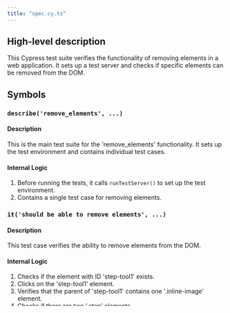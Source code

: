 ```yaml
---
title: "spec.cy.ts"
---
```


## High-level description
This Cypress test suite verifies the functionality of removing elements in a web application. It sets up a test server and checks if specific elements can be removed from the DOM.

## Symbols

### `describe('remove_elements', ...)`
#### Description
This is the main test suite for the 'remove_elements' functionality. It sets up the test environment and contains individual test cases.

#### Internal Logic
1. Before running the tests, it calls `runTestServer()` to set up the test environment.
2. Contains a single test case for removing elements.

### `it('should be able to remove elements', ...)`
#### Description
This test case verifies the ability to remove elements from the DOM.

#### Internal Logic
1. Checks if the element with ID 'step-tool1' exists.
2. Clicks on the 'step-tool1' element.
3. Verifies that the parent of 'step-tool1' contains one '.inline-image' element.
4. Checks if there are two '.step' elements.
5. Verifies that the second '.step' element contains one '.inline-image' element.

## Dependencies
| Dependency | Purpose |
|:-----------|:--------|
| @cypress/e2e | Cypress end-to-end testing framework |
| ../../support/testUtils | Custom utility functions for testing |

## References
- `runTestServer()`: This function is imported from '../../support/testUtils' and is used to set up the test environment.

## Notes
1. The test assumes that the application has elements with specific IDs and classes ('step-tool1', '.step', '.inline-image').
2. The test doesn't actually remove elements but rather checks for their existence and count after certain actions.
3. The test uses Cypress commands like `cy.get()`, `cy.click()`, and assertions like `should('exist')` and `should('have.length', ...)`.

## TODOs
There are no explicit TODOs in the code, but potential improvements could include:
1. Adding more test cases to cover different scenarios of element removal.
2. Implementing actual element removal and verifying that the removed elements no longer exist in the DOM.
3. Adding error handling or timeout management for asynchronous operations.